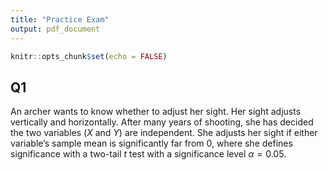 ```yaml
---
title: "Practice Exam"
output: pdf_document
---
```


```r
knitr::opts_chunk$set(echo = FALSE)
```

## Q1 

An archer wants to know whether to adjust her sight. Her sight adjusts vertically and horizontally.  After many years of shooting, she has decided the two variables ($X$ and $Y$) are independent. She adjusts her sight if either variable's sample mean is significantly far from 0, where she defines significance with a two-tail $t$ test with a significance level $\alpha = 0.05$.






